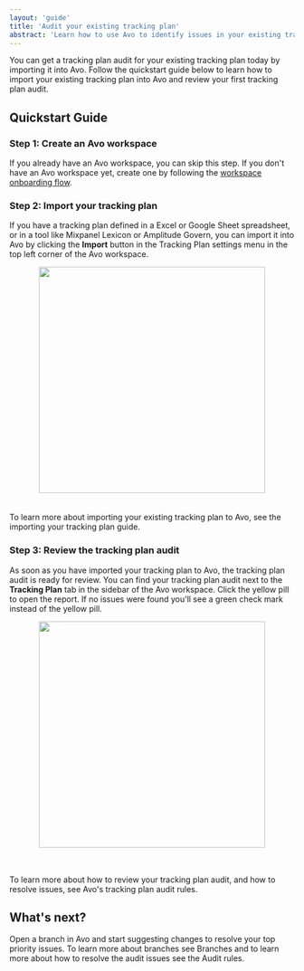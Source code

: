 ```yaml
---
layout: 'guide'
title: 'Audit your existing tracking plan'
abstract: 'Learn how to use Avo to identify issues in your existing tracking plan'
---
```



You can get a tracking plan audit for your existing tracking plan today by importing it into Avo. Follow the quickstart guide below to learn how to import your existing tracking plan into Avo and review your first tracking plan audit.

## Quickstart Guide

### Step 1: Create an Avo workspace

If you already have an Avo workspace, you can skip this step. If you don't have an Avo workspace yet, create one by following the <a target="blank" href="https://avo.app/onboarding">workspace onboarding flow</a>.

### Step 2: Import your tracking plan

If you have a tracking plan defined in a Excel or Google Sheet spreadsheet, or in a tool like Mixpanel Lexicon or Amplitude Govern, you can import it into Avo by clicking the **Import** button in the Tracking Plan settings menu in the top left corner of the Avo workspace.

<center>
  <img width="400" src={require('../../images/audit/import-button.png')} />
</center>

<br />
<br />
To learn more about importing your existing tracking plan to Avo, see the <Link
  passHref
  href="/workspace/tracking-plan/importing"
>
  importing your tracking plan
</Link> guide.

### Step 3: Review the tracking plan audit

As soon as you have imported your tracking plan to Avo, the tracking plan audit is ready for review. You can find your tracking plan audit next to the **Tracking Plan** tab in the sidebar of the Avo workspace. Click the yellow pill to open the report. If no issues were found you'll see a green check mark instead of the yellow pill.

<center>
  <img width="400" src={require('../../images/audit/audit.png')} />
</center>

<br />
<br />

To learn more about how to review your tracking plan audit, and how to resolve issues, see <Link passHref href="/audit/rules"><a>Avo's tracking plan audit rules</a></Link>.

## What's next?

Open a branch in Avo and start suggesting changes to resolve your top priority issues. To learn more about branches see <Link passHref href="/workspace/branches">Branches</Link> and to learn more about how to resolve the audit issues see the <Link passHref href="/audit/rules">Audit rules</Link>.
